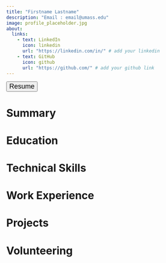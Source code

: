 ```yaml
---
title: "Firstname Lastname"
description: "Email : email@umass.edu" 
image: profile_placeholder.jpg
about:
  links:
    - text: LinkedIn
      icon: linkedin
      url: "https://linkedin.com/in/" # add your linkedin
    - text: GitHub
      icon: github
      url: "https://github.com/" # add your github link
---
```


```{=html}
<style>
.quarto-categories {
justify-content: space-evenly;
}
.tab-content {
    font-size: medium;
}
.resume{
font-size: large    ;
}
</style>
```
<!-- Resume download button -->

<a href = "cv.pdf" title = "Replace_with_unique_name"> <button type="button" class="resume btn bg-success btn-lg w-100"> <i class="bi bi-cloud-download"></i> Resume </button> </a>

<!-- ::: column-page -->

::: panel-tabset
# Summary

# Education

# Technical Skills

# Work Experience

# Projects

# Volunteering
:::
